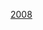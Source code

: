{{国家排球队
<!--国家水球队模版尚未建立，暫使用功能相同的国家排球队模版-->
  | bg        = Green
  | fg        = Yellow
 | country   = AUS
 | team link = 澳大利亞國家女子水球隊
 | title     = 澳大利亞
 | name     = 2008年夏季奧林匹克運動會澳大利亞女子水球隊
 | comp      = 2008年夏季奧林匹克運動會國家女子水球隊 - 銅牌
 | comp link = 2008年夏季奧林匹克運動會女子水球比賽
  | p1        = [[埃玛·诺克斯]]<small>(GK)</small>
  | p2        = [[杰玛·比兹沃斯]]
  | p3        = [[妮基塔·卡夫]]
  | p4        = [[丽贝卡·里彭]]
  | p5        = [[苏齐·弗雷泽]]
  | p6        = [[布朗温·诺克斯]]
  | p7        = [[塔妮勒·戈弗斯]]
  | p8        = [[凯特·金瑟]]
  | p9        = [[詹娜·圣罗米托]]
  | p10       = [[米娅·圣罗米托]]
  | p11       = [[梅利莎·里彭]]
  | p12       = [[埃米·赫策尔]]
  | p13       = [[艾丽西亚·麦科马克]]<small>(GK)</small>
  | coach     = [[Greg McFadden]]
}}<noinclude>
[[Category:澳大利亞水球運動員|2008]]
</noinclude>